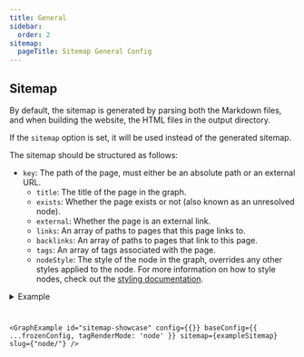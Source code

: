```yaml
---
title: General
sidebar:
  order: 2
sitemap:
  pageTitle: Sitemap General Config
---
```



## Sitemap

By default, the sitemap is generated by parsing both the Markdown files, and when building the website, the HTML files in the output directory.

If the `sitemap` option is set, it will be used instead of the generated sitemap.

The sitemap should be structured as follows:

- `key`: The path of the page, must either be an absolute path or an external URL.
	- `title`: The title of the page in the graph.
	- `exists`: Whether the page exists or not (also known as an unresolved node).
	- `external`: Whether the page is an external link.
	- `links`: An array of paths to pages that this page links to.
	- `backlinks`: An array of paths to pages that link to this page.
	- `tags`: An array of tags associated with the page.
	- `nodeStyle`: The style of the node in the graph, overrides any other styles applied to the node. For more information on how to style nodes, check out the [styling documentation](/starlight-site-graph/configuration/graph/nodestyle).




<details>
	<summary>Example</summary>
	<Code code={JSON.stringify({sitemap: exampleSitemap}, null, 2)} lang="json"/>
</details>

<GraphExample id="sitemap-showcase"
			  config={{}} baseConfig={{ ...frozenConfig, tagRenderMode: 'node' }}
			  sitemap={exampleSitemap}
			  slug={"node/"}
/>


